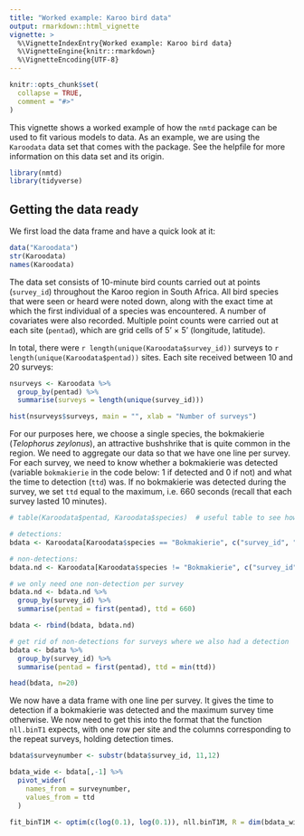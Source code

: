 ```yaml
---
title: "Worked example: Karoo bird data"
output: rmarkdown::html_vignette
vignette: >
  %\VignetteIndexEntry{Worked example: Karoo bird data}
  %\VignetteEngine{knitr::rmarkdown}
  %\VignetteEncoding{UTF-8}
---
```


```r
knitr::opts_chunk$set(
  collapse = TRUE,
  comment = "#>"
)
```


This vignette shows a worked example of how the `nmtd` package can be used to fit various models to data. As an example, we are using the `Karoodata` data set that comes with the package. See the helpfile for more information on this data set and its origin.

```r
library(nmtd)
library(tidyverse)
```

## Getting the data ready

We first load the data frame and have a quick look at it:

```r
data("Karoodata")
str(Karoodata)
names(Karoodata)
```

The data set consists of 10-minute bird counts carried out at points (`survey_id`) throughout the Karoo region in South Africa. All bird species that were seen or heard were noted down, along with the exact time at which the first individual of a species was encountered. A number of covariates were also recorded. Multiple point counts were carried out at each site (`pentad`), which are grid cells of 5' $\times$ 5' (longitude, latitude).

In total, there were `r length(unique(Karoodata$survey_id))` surveys to `r length(unique(Karoodata$pentad))` sites. Each site received between 10 and 20 surveys:

```r
nsurveys <- Karoodata %>%
  group_by(pentad) %>%
  summarise(surveys = length(unique(survey_id)))

hist(nsurveys$surveys, main = "", xlab = "Number of surveys")
```

For our purposes here, we choose a single species, the bokmakierie (*Telophorus zeylonus*), an attractive bushshrike that is quite common in the region. We need to aggregate our data so that we have one line per survey. For each survey, we need to know whether a bokmakierie was detected (variable `bokmakierie` in the code below: 1 if detected and 0 if not) and what the time to detection (`ttd`) was. If no bokmakierie was detected during the survey, we set `ttd` equal to the maximum, i.e. 660 seconds (recall that each survey lasted 10 minutes).

```r
# table(Karoodata$pentad, Karoodata$species)  # useful table to see how common each species is

# detections:
bdata <- Karoodata[Karoodata$species == "Bokmakierie", c("survey_id", "pentad", "ttd")]

# non-detections:
bdata.nd <- Karoodata[Karoodata$species != "Bokmakierie", c("survey_id", "pentad")]

# we only need one non-detection per survey
bdata.nd <- bdata.nd %>%
  group_by(survey_id) %>%
  summarise(pentad = first(pentad), ttd = 660)

bdata <- rbind(bdata, bdata.nd)

# get rid of non-detections for surveys where we also had a detection
bdata <- bdata %>%
  group_by(survey_id) %>%
  summarise(pentad = first(pentad), ttd = min(ttd))

head(bdata, n=20)
```

We now have a data frame with one line per survey. It gives the time to detection if a bokmakierie was detected and the maximum survey time otherwise. We now need to get this into the format that the function `nll.binT1` expects, with one row per site and the columns corresponding to the repeat surveys, holding detection times.

```r
bdata$surveynumber <- substr(bdata$survey_id, 11,12)

bdata_wide <- bdata[,-1] %>% 
  pivot_wider(
    names_from = surveynumber,
    values_from = ttd
  )

fit_binT1M <- optim(c(log(0.1), log(0.1)), nll.binT1M, R = dim(bdata_wide)[1], J = dim(bdata_wide)[2], Tmax = 660, dat = as.matrix(bdata_wide[,-1]))

```
